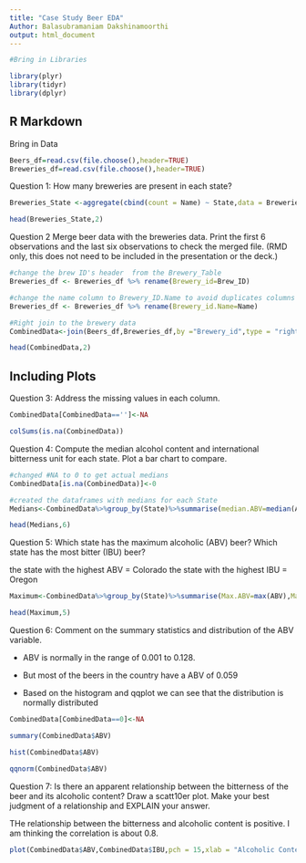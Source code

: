 ```yaml
---
title: "Case Study Beer EDA"
Author: Balasubramaniam Dakshinamoorthi
output: html_document
---
```


```r
#Bring in Libraries

library(plyr)     
library(tidyr)   
library(dplyr)

```

## R Markdown

Bring in Data

```r

Beers_df=read.csv(file.choose(),header=TRUE)
Breweries_df=read.csv(file.choose(),header=TRUE)

```


Question 1: How many breweries are present in each state?

```r
Breweries_State <-aggregate(cbind(count = Name) ~ State,data = Breweries_df,FUN=function(x){NROW(x)})

head(Breweries_State,2)
```





Question 2   Merge beer data with the breweries data. Print the first 6 observations and the last six observations to check the merged file.  (RMD only, this does not need to be included in the presentation or the deck.)

```r

#change the brew ID's header  from the Brewery_Table 
Breweries_df <- Breweries_df %>% rename(Brewery_id=Brew_ID)

#change the name column to Brewery_ID.Name to avoid duplicates columns
Breweries_df <- Breweries_df %>% rename(Brewery_id.Name=Name)

#Right join to the brewery data
CombinedData<-join(Beers_df,Breweries_df,by ="Brewery_id",type = "right")

head(CombinedData,2)
```

## Including Plots




Question 3: Address the missing values in each column.

```r

CombinedData[CombinedData=='']<-NA

colSums(is.na(CombinedData))

```


Question 4: Compute the median alcohol content and international bitterness unit for each state. Plot a bar chart to compare.


```r

#changed #NA to 0 to get actual medians
CombinedData[is.na(CombinedData)]<-0

#created the dataframes with medians for each State
Medians<-CombinedData%>%group_by(State)%>%summarise(median.ABV=median(ABV),median.IBU=median(IBU))

head(Medians,6)

```



Question 5: Which state has the maximum alcoholic (ABV) beer? Which state has the most bitter (IBU) beer?

the state with the highest ABV = Colorado
the state with the highest IBU = Oregon

```r

Maximum<-CombinedData%>%group_by(State)%>%summarise(Max.ABV=max(ABV),Max.IBU=max(IBU))

head(Maximum,5)
```


Question 6: Comment on the summary statistics and distribution of the ABV variable.

- ABV is normally in the range of 0.001 to 0.128. 
- But most of the beers in the country have a ABV of 0.059

- Based on the histogram and qqplot we can see that the distribution is normally distributed

```r


CombinedData[CombinedData==0]<-NA

summary(CombinedData$ABV)

hist(CombinedData$ABV)

qqnorm(CombinedData$ABV)

```

Question 7: Is there an apparent relationship between the bitterness of the beer and its alcoholic content? Draw a scatt10er plot.  Make your best judgment of a relationship and EXPLAIN your answer.

THe relationship between the bitterness and alcoholic content is positive. I am thinking the correlation is about 0.8.


```r

plot(CombinedData$ABV,CombinedData$IBU,pch = 15,xlab = "Alcoholic Content",ylab = "Bittternes", main = "Alcohol vs Bitternes")

```



